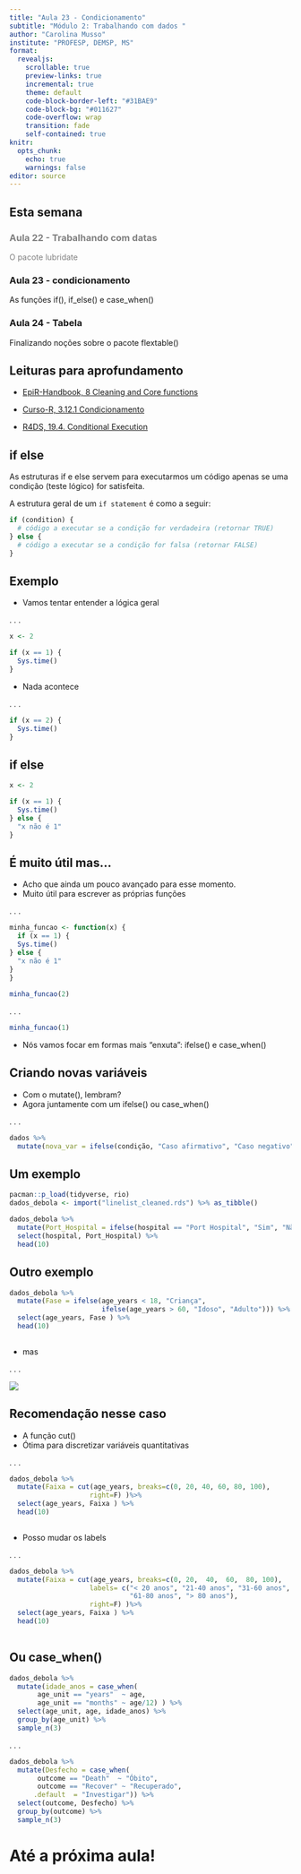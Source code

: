 ```yaml
---
title: "Aula 23 - Condicionamento"
subtitle: "Módulo 2: Trabalhando com dados "
author: "Carolina Musso"
institute: "PROFESP, DEMSP, MS"
format: 
  revealjs:
    scrollable: true
    preview-links: true
    incremental: true 
    theme: default
    code-block-border-left: "#31BAE9"
    code-block-bg: "#011627"
    code-overflow: wrap
    transition: fade
    self-contained: true
knitr:
  opts_chunk:
    echo: true
    warnings: false
editor: source
---
```


## Esta semana

### Aula 22 - Trabalhando com datas {style="color: gray;"}

[O pacote lubridate]{style="color: gray;"}

### Aula 23 - condicionamento

As funções if(), if_else() e case_when()

### Aula 24 - Tabela

Finalizando noções sobre o pacote flextable()

## Leituras para aprofundamento

-   [EpiR-Handbook, 8 Cleaning and Core functions](https://epirhandbook.com/en/cleaning-data-and-core-functions.html)

-   [Curso-R, 3.12.1 Condicionamento](https://livro.curso-r.com/3-12-controle-de-fluxo.html#condicionamento-if-e-else)

-   [R4DS, 19.4. Conditional Execution](https://r4ds.had.co.nz/functions.html?q=else#conditional-execution)

## if else

As estruturas if e else servem para executarmos um código apenas se uma condição (teste lógico) for satisfeita.

A estrutura geral de um `if statement` é como a seguir:

```r
if (condition) {
  # código a executar se a condição for verdadeira (retornar TRUE)
} else {
  # código a executar se a condição for falsa (retornar FALSE)
}
```

## Exemplo

-   Vamos tentar entender a lógica geral

. . .

```r
x <- 2

if (x == 1) {         
  Sys.time()
}
```

-   Nada acontece

. . .

```r
if (x == 2) {         
  Sys.time()
}

```

## if else

```r
x <- 2

if (x == 1) {         
  Sys.time()
} else {
  "x não é 1"
}

```

## É muito útil mas...

-   Acho que ainda um pouco avançado para esse momento.
-   Muito útil para escrever as próprias funções

. . .

```r


minha_funcao <- function(x) {
  if (x == 1) {         
  Sys.time()
} else {
  "x não é 1"
}
} 
  
minha_funcao(2)
```

. . .

```r
minha_funcao(1)
```

-   Nós vamos focar em formas mais "enxuta": ifelse() e case_when()

## Criando novas variáveis

-   Com o mutate(), lembram?
-   Agora juntamente com um ifelse() ou case_when()

. . .

```r
dados %>% 
  mutate(nova_var = ifelse(condição, "Caso afirmativo", "Caso negativo") )
```

## Um exemplo

```r
pacman::p_load(tidyverse, rio)
dados_debola <- import("linelist_cleaned.rds") %>% as_tibble()
```

```r
dados_debola %>% 
  mutate(Port_Hospital = ifelse(hospital == "Port Hospital", "Sim", "Não")) %>% 
  select(hospital, Port_Hospital) %>% 
  head(10)
```

## Outro exemplo

```r
dados_debola %>% 
  mutate(Fase = ifelse(age_years < 18, "Criança", 
                       ifelse(age_years > 60, "Idoso", "Adulto"))) %>% 
  select(age_years, Fase ) %>% 
  head(10)
  
```

-   mas

. . .

![](../img/ifelse.png)

## Recomendação nesse caso

-   A função cut()
-   Ótima para discretizar variáveis quantitativas

. . .

```r
dados_debola %>% 
  mutate(Faixa = cut(age_years, breaks=c(0, 20, 40, 60, 80, 100),
                    right=F) )%>% 
  select(age_years, Faixa ) %>% 
  head(10)
  
```

-   Posso mudar os labels

. . .

```r
dados_debola %>% 
  mutate(Faixa = cut(age_years, breaks=c(0, 20,  40,  60,  80, 100),
                    labels= c("< 20 anos", "21-40 anos", "31-60 anos", 
                              "61-80 anos", "> 80 anos"), 
                    right=F) )%>% 
  select(age_years, Faixa ) %>% 
  head(10)
  
```

## Ou case_when()

```r
dados_debola %>% 
  mutate(idade_anos = case_when(
       age_unit == "years"  ~ age,       
       age_unit == "months" ~ age/12) ) %>% 
  select(age_unit, age, idade_anos) %>% 
  group_by(age_unit) %>% 
  sample_n(3)

```

. . .

```r
dados_debola %>% 
  mutate(Desfecho = case_when(
       outcome == "Death"  ~ "Óbito",       
       outcome == "Recover" ~ "Recuperado",
      .default  = "Investigar")) %>% 
  select(outcome, Desfecho) %>% 
  group_by(outcome) %>% 
  sample_n(3)
```

# Até a próxima aula!
